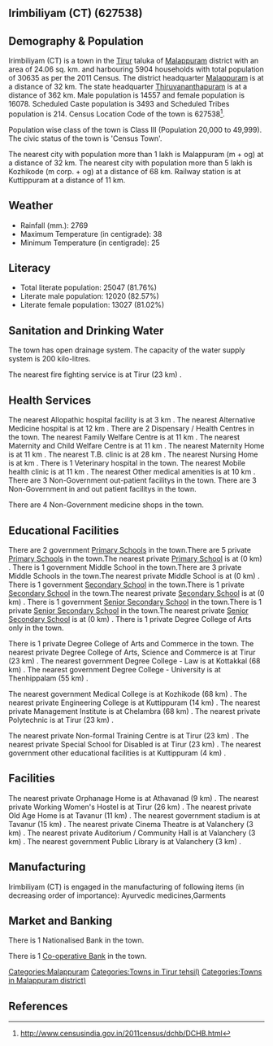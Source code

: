 {{Infobox settlement
| name=Irimbiliyam (CT)
| native_name=
| native_name_lang=
| other_name=
| nickname=
| settlement_type=Town
| image_skyline=
| image_alt=
| image_caption=
| pushpin_map=India Kerala
| pushpin_label_position=right
| pushpin_map_alt=
| pushpin_map_caption=Location in Kerala, India
| latd=
| latm=
| lats=
| latNS=
| longd=
| longm=
| longs=
| longEW=
| coordinates_display=inline,title
| subdivision_type=Country
| subdivision_name={{flag|India}}
| subdivision_type1=[[States and territories of India|State]]
| subdivision_name1=Kerala 
| subdivision_type2=[[List of districts of India|District]]
| subdivision_name2=Malappuram
| subdivision_type3=Tahsil
| subdivision_name3=Tirur
| website=
| established_title=<!-- Established -->
| established_date=
| founder=
| named_for=
| government_type=
| governing_body=
| unit_pref=Metric
| area_footnotes=
| area_rank=
| area_total_km2=24.06
| elevation_footnotes=
| elevation_m=
| population_total=30635
| population_as_of=2011
| population_rank=
| population_density_km2=1273
| population_demonym=
| population_footnotes=
| demographics_type1=Languages=
| demographics1_title1=Official=
| demographics1_info1=[[Malayalam language|Malayalam]]
| timezone1=[[Indian Standard Time|IST]]
| utc_offset1==+5:30
| postal_code_type=[[Postal Index Number|PIN]]
| postal_code=
| area_code_type=Telephone code
| area_code=
| registration_plate=
| blank1_name_sec1=Nearest city
| blank1_info_sec1=[[Malappuram (m + og)]]
| blank2_name_sec1=[[Human sex ratio|Sex ratio]]
| blank2_info_sec1=1104
| blank3_name_sec1=Literacy
| blank3_info_sec1=81.76%
| blank1_name_sec2=[[2011 Census of India|2011 census]] code
| blank1_info_sec2=627538
| footnotes=
}}

== Irimbiliyam (CT) (627538) ==

== Demography & Population ==

Irimbiliyam (CT) is a town in the [[Tirur]] taluka of [[Malappuram]] district with an area of 24.06 sq. km. and harbouring 5904 households with total population of 30635 as per the 2011 Census. The district headquarter [[Malappuram]] is at a distance of 32 km. The state headquarter [[Thiruvananthapuram]] is at a distance of 362 km. Male population is 14557 and female population is 16078. Scheduled Caste population is 3493 and Scheduled Tribes population is 214. Census Location Code of the town is 627538<ref>http://www.censusindia.gov.in/2011census/dchb/DCHB.html</ref>.

Population wise class of the town is Class III (Population 20,000 to 49,999).
The civic status of the town is 'Census Town'.

The nearest city with population more than 1 lakh is Malappuram (m + og) at a distance of 32 km. The nearest city with population more than 5 lakh is Kozhikode (m corp. + og) at a distance of 68 km. Railway station is at Kuttippuram at a distance of 11 km.


== Weather ==  
* Rainfall (mm.): 2769 
* Maximum Temperature (in centigrade): 38
* Minimum Temperature (in centigrade): 25


== Literacy ==  
* Total literate population: 25047 (81.76%)
* Literate male population: 12020 (82.57%)
* Literate female population: 13027 (81.02%)


== Sanitation and Drinking Water ==  
The town has open drainage system.
The capacity of the water supply system is 200 kilo-litres.

The nearest fire fighting service is at Tirur (23 km) .


== Health Services ==
The nearest Allopathic hospital facility is at 3 km .
The nearest Alternative Medicine hospital is at 12 km .
There are 2 Dispensary / Health Centres in the town.
The nearest Family Welfare Centre is at 11 km .
The nearest Maternity and Child Welfare Centre is at 11 km .
The nearest Maternity Home is at 11 km .
The nearest T.B. clinic is at 28 km .
The nearest Nursing Home is at  km .
There is 1 Veterinary hospital in the town.
The nearest Mobile health clinic is at 11 km .
The nearest Other medical amenities is at 10 km .
There are 3 Non-Government out-patient facilitys in the town.
There are 3 Non-Government in and out patient facilitys in the town.

There are 4 Non-Government medicine shops in the town.


== Educational Facilities ==
There are 2 government [[Primary School]]s in the town.There are 5 private [[Primary School]]s in the town.The nearest private [[Primary School]] is at  (0 km) .
There is 1 government Middle School in the town.There are 3 private Middle Schools in the town.The nearest private Middle School is at  (0 km) .
There is 1 government [[Secondary School]] in the town.There is 1 private [[Secondary School]] in the town.The nearest private [[Secondary School]] is at  (0 km) .
There is 1 government [[Senior Secondary School]] in the town.There is 1 private [[Senior Secondary School]] in the town.The nearest private [[Senior Secondary School]] is at  (0 km) .
There is 1 private Degree College of Arts only in the town. 
 
 
 
There is 1 private Degree College of Arts and Commerce in the town. 
The nearest private Degree College of Arts, Science and Commerce is at Tirur (23 km) .
The nearest government Degree College - Law is at Kottakkal  (68 km) .
The nearest government Degree College - University is at Thenhippalam (55 km) .
 
The nearest government Medical College is at Kozhikode (68 km) .
The nearest private Engineering College is at Kuttippuram (14 km) .
The nearest private Management Institute is at Chelambra  (68 km) .
The nearest private Polytechnic is at Tirur (23 km) .
 
The nearest private Non-formal Training Centre is at Tirur (23 km) .
The nearest private Special School for Disabled is at Tirur (23 km) .
The nearest government other educational facilities is at Kuttippuram (4 km) .


== Facilities ==
The nearest private Orphanage Home is at Athavanad (9 km) .
The nearest private Working Women's Hostel is at Tirur (26 km) .
The nearest private Old Age Home is at Tavanur (11 km) .
The nearest government stadium is at Tavanur (15 km) .
The nearest private Cinema Theatre is at Valanchery (3 km) .
The nearest private Auditorium / Community Hall is at Valanchery (3 km) .
The nearest government Public Library is at Valanchery (3 km) .


== Manufacturing ==
Irimbiliyam (CT) is engaged in the manufacturing of following items (in decreasing order of importance): Ayurvedic medicines,Garments


== Market and Banking ==
There is 1 Nationalised Bank in the town.

There is 1 [[Co-operative Bank]] in the town.




[[Categories:Malappuram]]
[[Categories:Towns in Tirur tehsil)]]
[[Categories:Towns in Malappuram district)]]


== References ==
{{Reflist}}


